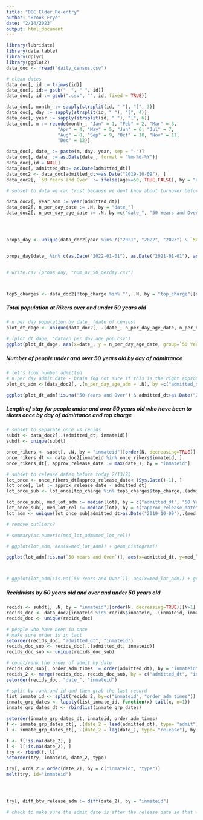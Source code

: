 ```yaml
---
title: "DOC Elder Re-entry"
author: "Brook Frye"
date: "2/14/2023"
output: html_document
---
```

```r
library(lubridate)
library(data.table)
library(dplyr)
library(ggplot2)
data_doc <- fread("daily_census.csv")

# clean dates
data_doc[, id := trimws(id)]
data_doc[, id:= gsub("  ", " ", id)]
data_doc[, id := gsub(".csv", "", id, fixed = TRUE)]

data_doc[, month_ := sapply(strsplit(id, " "), "[", 3)]
data_doc[, day := sapply(strsplit(id, " "), "[", 4)]
data_doc[, year := sapply(strsplit(id, " "), "[", 6)]
data_doc[, m := recode(month_, "Jan" = 1, "Feb" = 2, "Mar" = 3, 
                   "Apr" = 4, "May" = 5, "Jun" = 6, "Jul" = 7, 
                   "Aug" = 8, "Sep" = 9, "Oct" = 10, "Nov" = 11,
                   "Dec" = 12)]

data_doc[, date_ := paste(m, day, year, sep = "-")]
data_doc[, date_ := as.Date(date_, format = "%m-%d-%Y")]
data_doc[,id:= NULL]
data_doc[, admitted_dt:= as.Date(admitted_dt)]
data_doc2 <- data_doc[admitted_dt>=as.Date("2019-10-09"), ]
data_doc2[, `50 Years and Over` := ifelse(age>=50, TRUE,FALSE), by = "admitted_dt"]

# subset to data we can trust because we dont know about turnover before the chron job, so admits after the date_pulled

data_doc2[, year_adm := year(admitted_dt)]
data_doc2[, n_per_day_date := .N, by = "date_"]
data_doc2[, n_per_day_age_date := .N, by =c("date_", "50 Years and Over")]




props_day <- unique(data_doc2[year %in% c("2021", "2022", "2023") & `50 Years and Over` == TRUE, .(`50 Years and Over`, n_per_day_date, n_per_day_age_date, date_)])


props_day[date_ %in% c(as.Date("2022-01-01"), as.Date("2021-01-01"), as.Date("2023-01-01")),  ]


# write.csv (props_day, "num_ov_50_perday.csv")



top5_charges <- data_doc2[!top_charge %in% "", .N, by = "top_charge"][order(N, decreasing = TRUE)][1:5]
```

##### Total population at Rikers over and under 50 years old
```r
# n per day population by date_ (date of census)
plot_dt_dage <- unique(data_doc2[, .(date_, n_per_day_age_date, n_per_day_date,`50 Years and Over`)])

# (plot_dt_dage, "data/n_per_day_age_pop.csv")
ggplot(plot_dt_dage, aes(x=date_, y = n_per_day_age_date, group=`50 Years and Over`, color=`50 Years and Over`)) +  geom_smooth(se=FALSE) + theme_bw() + xlab("Date") + ylab("Number in Rikers that Day")

```

##### Number of people under and over 50 years old by day of admittance 
```r
# let's look number admitted 
# n per day admit date - brain fog not sure if this is the right approach, dont think it can be trusted before date
plot_dt_adm <-(data_doc2[, .(n_per_day_age_adm = .N), by =c("admitted_dt", "50 Years and Over")])

ggplot(plot_dt_adm[!is.na("50 Years and Over") & admitted_dt>as.Date("2019-10-09"),],  aes(x=admitted_dt, y = n_per_day_age_adm, group=`50 Years and Over`, color=`50 Years and Over`)) + theme_bw()  + geom_smooth(se=FALSE) + xlab("Date of Admission") + ylab("Number per Day")
```


##### Length of stay for people under and over 50 years old who have been to rikers **once** by day of admittance and top charge
```r
# subset to separate once vs recids 
subdt <- data_doc2[,.(admitted_dt, inmateid)]
subdt <- unique(subdt)

once_rikers <- subdt[, .N, by = "inmateid"][order(N, decreasing=TRUE)][N==1]
once_rikers_dt <- data_doc2[inmateid %in% once_rikers$inmateid, ]
once_rikers_dt[, approx_release_date := max(date_), by = "inmateid"]

# subset to release dates before today 2/13/23
lot_once <- once_rikers_dt[approx_release_date< (Sys.Date()-1), ]
lot_once[, lot := approx_release_date - admitted_dt]
lot_once_sub <- lot_once[top_charge %in% top5_charges$top_charge,.(admitted_dt, approx_release_date, lot, top_charge, `50 Years and Over`, approx_release_date)]

lot_once_sub[, med_lot_adm := median(lot), by = c("admitted_dt", "50 Years and Over", "top_charge")]
lot_once_sub[, med_lot_rel := median(lot), by = c("approx_release_date", "50 Years and Over", "top_charge")]
lot_adm <- unique(lot_once_sub[admitted_dt>as.Date("2019-10-09"),.(med_lot_adm, med_lot_rel, admitted_dt, `50 Years and Over`, top_charge)])

# remove outliers?

# summary(as.numeric(med_lot_adm$med_lot_rel))

# ggplot(lot_adm, aes(x=med_lot_adm)) + geom_histogram()

ggplot(lot_adm[!is.na(`50 Years and Over`)], aes(x=admitted_dt, y=med_lot_adm,  group=`50 Years and Over`, color=`50 Years and Over`)) + geom_smooth(se=FALSE) + theme_bw() + xlab("Admitted Date") + ylab("Median Lenght of Time Spent Incarcerated")



# ggplot(lot_adm[!is.na(`50 Years and Over`)], aes(x=med_lot_adm)) + geom_density()
```


##### Recidivists by 50 years old and over and under 50 years old
```r
recids <- subdt[, .N, by = "inmateid"][order(N, decreasing=TRUE)][N>1]
recids_doc <- data_doc2[inmateid %in% recids$inmateid, .(inmateid, inmate_status_code, top_charge, date_, admitted_dt, age, `50 Years and Over`)]
recids_doc <- unique(recids_doc)

# people who have been in once
# make sure order is in tact
setorder(recids_doc, "admitted_dt", "inmateid")
recids_doc_sub <- recids_doc[,.(admitted_dt, inmateid)]
recids_doc_sub <- unique(recids_doc_sub)

# count/rank the order of admit by date
recids_doc_sub[, order_adm_times := order(admitted_dt), by = "inmateid"]
recids_2 <- merge(recids_doc, recids_doc_sub, by = c("admitted_dt", "inmateid"))
setorder(recids_doc, "date_", "inmateid")

# split by rank and id and then grab the last record
list_inmate_id <- split(recids_2, by=c("inmateid", "order_adm_times"))
inmate_grp_dates <- lapply(list_inmate_id, function(x) tail(x, n=1))
inmate_grp_dates_dt <- rbindlist(inmate_grp_dates)

setorder(inmate_grp_dates_dt, inmateid, order_adm_times)
f <- inmate_grp_dates_dt[, .(date_2 = lead(admitted_dt), type= "admit"), by = .(inmateid)]
l <- inmate_grp_dates_dt[, .(date_2 = lag(date_), type= "release"), by = .(inmateid)]

f <- f[!is.na(date_2), ]
l <- l[!is.na(date_2), ]
try <- rbind(f, l)
setorder(try, inmateid, date_2, type)

try[, ords_2:= order(date_2), by = c("inmateid", "type")]
melt(try, id="inmateid")




try[, diff_btw_release_adm := diff(date_2), by = "inmateid"]

# check to make sure the admit date is after the release date so that we have the right order for 

```

